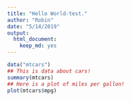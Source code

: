 ```yaml
---
title: "Hello World-test."
author: "Robin"
date: "5/14/2019"
output: 
  html_document: 
    keep_md: yes
---
```


```r
data("mtcars")
## This is data about cars!
summary(mtcars)
## Here is a plot of miles per gallon!
plot(mtcars$mpg)
```

